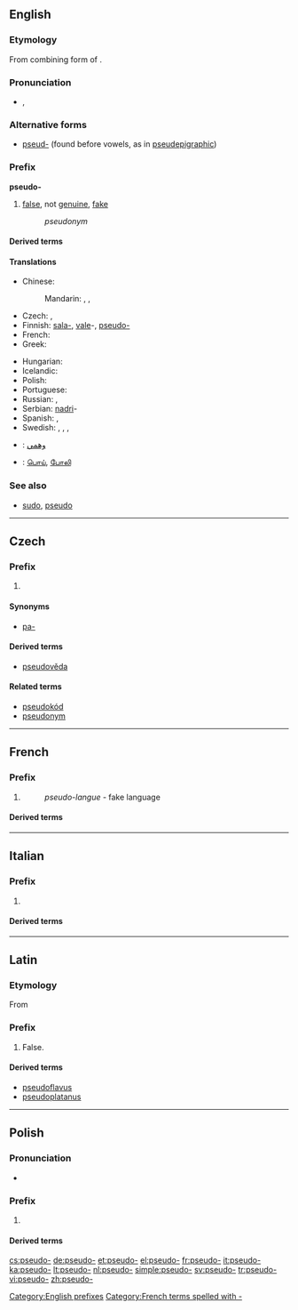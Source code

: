 {{also|pseudo}}
==English==

===Etymology===
From combining form of {{etyl|grc}} {{term|ψευδής|tr=pseudēs||false, lying|sc=polytonic}}.

===Pronunciation===
* {{IPA|/sudo/}}, {{X-SAMPA|/sudo/}}

===Alternative forms===
* [[pseud-]] (found before vowels, as in [[pseudepigraphic]])

===Prefix===
'''pseudo-'''

# [[false]], not [[genuine]], [[fake]]
#: ''pseudonym''

====Derived terms====
{{prefixsee|en}}

====Translations====
{{trans-top|not genuine}}
* Chinese:
*: Mandarin: {{t-|cmn|假|alt=假的-|tr=jiǎ de-|sc=Hani}}, {{t|cmn|虛擬|alt=虛擬的-|sc=Hani}}, {{t|cmn|虚拟|alt=虚拟的-|tr=xūnǐ de-|sc=Hani}}
* Czech: {{t-|cs|pa-}}, {{t+|cs|pseudo-}}
* Finnish: [[sala-]], [[vale]]-, [[pseudo-]]
* French: {{t+|fr|pseudo-}}
* Greek: {{t+|el|ψευδο-|tr=pseudo-|sc=Grek}}
{{trans-mid}}
* Hungarian: {{t+|hu|ál}}
* Icelandic: {{t-|is|gervi-}}
* Polish: {{t-|pl|pseudo-}}
* Portuguese: {{t-|pt|pseudo-}}
* Russian: {{t+|ru|псевдо-|tr=psevdo-}}, {{t-|ru|лже-|tr=lže-}}
* Serbian: [[nadri]]-
* Spanish: {{t-|es|pseudo-}}, {{t-|es|seudo-}}
* Swedish: {{t-|sv|falsk-}}, {{t-|sv|fusk-}}, {{t+|sv|pseudo-}}, {{t+|sv|kvasi-}}
{{trans-bottom}}

{{checktrans-top}}
* {{ttbc|ar}}: [[وهمي]]
* {{ttbc|ta}}: [[பொய்]], [[போலி]]
{{trans-bottom}}

===See also===
* [[sudo]], [[pseudo]]

[[Category:English prefixes]]

----

==Czech==

===Prefix===
{{cs-pref}}

# {{l/en|pseudo-}}

====Synonyms====
* [[pa-]]

====Derived terms====
{{prefixsee|cs}}
* [[pseudověda]]

====Related terms====
* [[pseudokód]]
* [[pseudonym]]

----

==French==

===Prefix===
{{head|fr|prefix|sort=pseudo}}

# {{l/en|pseudo-}}
#: ''pseudo-langue'' - fake language

====Derived terms====
{{prefixsee|fr}}

[[Category:French terms spelled with -]]

----

==Italian==

===Prefix===
{{head|it|prefix}}

# {{l/en|pseudo-}}

====Derived terms====
{{prefixsee|it}}

----

==Latin==

===Etymology===
From {{etyl|grc|la}}

===Prefix===
{{head|la|prefix}}

# False.

====Derived terms====
{{prefixsee|la}}
* [[pseudoflavus]]
* [[pseudoplatanus]]

----

==Polish==

===Pronunciation===
* {{IPA|/ˈps̪ɛwd̪ɔ/|lang=pl}}

===Prefix===
{{head|pl|prefix}}

# {{l/en|pseudo-}}

====Derived terms====
{{prefixsee|pl}}

[[cs:pseudo-]]
[[de:pseudo-]]
[[et:pseudo-]]
[[el:pseudo-]]
[[fr:pseudo-]]
[[it:pseudo-]]
[[ka:pseudo-]]
[[lt:pseudo-]]
[[nl:pseudo-]]
[[simple:pseudo-]]
[[sv:pseudo-]]
[[tr:pseudo-]]
[[vi:pseudo-]]
[[zh:pseudo-]]